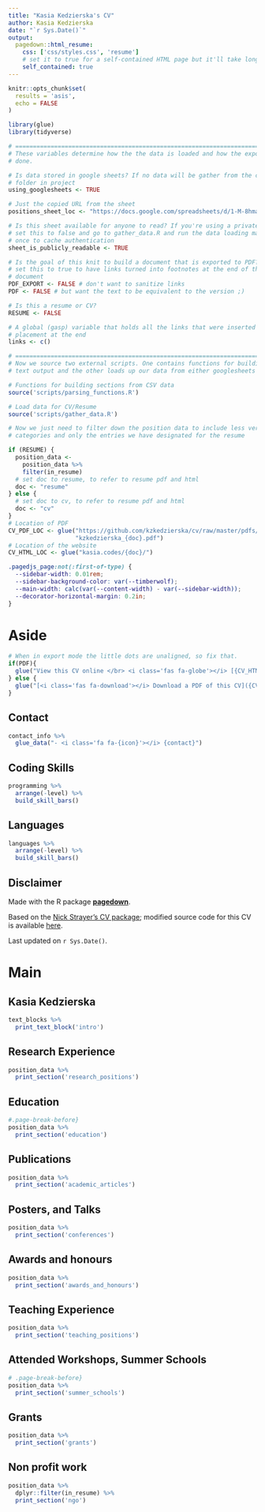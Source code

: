 ```yaml
---
title: "Kasia Kedzierska's CV"
author: Kasia Kedzierska
date: "`r Sys.Date()`"
output:
  pagedown::html_resume:
    css: ['css/styles.css', 'resume']
    # set it to true for a self-contained HTML page but it'll take longer to render
    self_contained: true
---
```


```r
knitr::opts_chunk$set(
  results = 'asis', 
  echo = FALSE
)

library(glue)
library(tidyverse)

# ======================================================================
# These variables determine how the the data is loaded and how the exports are
# done.

# Is data stored in google sheets? If no data will be gather from the csvs/
# folder in project
using_googlesheets <- TRUE

# Just the copied URL from the sheet
positions_sheet_loc <- "https://docs.google.com/spreadsheets/d/1-M-8hma20SSN51BiFkoIsSrakF2oDxwwnN-mbGYoztg/edit?usp=sharing"

# Is this sheet available for anyone to read? If you're using a private sheet
# set this to false and go to gather_data.R and run the data loading manually
# once to cache authentication
sheet_is_publicly_readable <- TRUE

# Is the goal of this knit to build a document that is exported to PDF? If so
# set this to true to have links turned into footnotes at the end of the
# document
PDF_EXPORT <- FALSE # don't want to sanitize links
PDF <- FALSE # but want the text to be equivalent to the version ;)

# Is this a resume or CV? 
RESUME <- FALSE

# A global (gasp) variable that holds all the links that were inserted for
# placement at the end
links <- c()

# ======================================================================
# Now we source two external scripts. One contains functions for building the
# text output and the other loads up our data from either googlesheets or csvs

# Functions for building sections from CSV data
source('scripts/parsing_functions.R') 

# Load data for CV/Resume
source('scripts/gather_data.R')

# Now we just need to filter down the position data to include less verbose
# categories and only the entries we have designated for the resume

if (RESUME) {
  position_data <- 
    position_data %>% 
    filter(in_resume)
  # set doc to resume, to refer to resume pdf and html
  doc <- "resume"
} else {
  # set doc to cv, to refer to resume pdf and html
  doc <- "cv"
}
# Location of PDF
CV_PDF_LOC <- glue("https://github.com/kzkedzierska/cv/raw/master/pdfs/",
                   "kzkedzierska_{doc}.pdf")
# Location of the website
CV_HTML_LOC <- glue("kasia.codes/{doc}/")
```

<!-- taken from https://github.com/nstrayer/cv/issues/24 -->
```css
.pagedjs_page:not(:first-of-type) {
  --sidebar-width: 0.01rem;
  --sidebar-background-color: var(--timberwolf);
  --main-width: calc(var(--content-width) - var(--sidebar-width));
  --decorator-horizontal-margin: 0.2in;
}
```



Aside
================================================================================

<!-- ![logo](logo.png){width=100%} -->

```r
# When in export mode the little dots are unaligned, so fix that. 
if(PDF){
  glue("View this CV online </br> <i class='fas fa-globe'></i> [{CV_HTML_LOC}](https://{CV_HTML_LOC})")
} else {
  glue("[<i class='fas fa-download'></i> Download a PDF of this CV]({CV_PDF_LOC})")
}
```

Contact {#contact}
--------------------------------------------------------------------------------

```r
contact_info %>% 
  glue_data("- <i class='fa fa-{icon}'></i> {contact}")
```



Coding Skills {#skills}
--------------------------------------------------------------------------------

```r
programming %>%
  arrange(-level) %>%
  build_skill_bars() 
```

Languages {#skills}
--------------------------------------------------------------------------------

```r
languages %>%
  arrange(-level) %>%
  build_skill_bars() 
```


Disclaimer {#disclaimer}
--------------------------------------------------------------------------------

Made with the R package [**pagedown**](https://github.com/rstudio/pagedown). 

Based on the [Nick Strayer's CV package](https://github.com/nstrayer/cv); modified source code for this CV is available [here](https://github.com/kzkedzierska/cv).

Last updated on `r Sys.Date()`.

Main
================================================================================

Kasia Kedzierska {#title}
--------------------------------------------------------------------------------

```r
text_blocks %>% 
  print_text_block('intro')
```


Research Experience {data-icon=laptop-code}
--------------------------------------------------------------------------------

```r
position_data %>%
  print_section('research_positions')
```

Education {data-icon=graduation-cap data-concise=true}
--------------------------------------------------------------------------------

```r
#.page-break-before}
position_data %>%
  print_section('education')
```

Publications {data-icon=book}
--------------------------------------------------------------------------------

```r
position_data %>%
  print_section('academic_articles')
```

Posters, and Talks {data-icon=comment-dots}
--------------------------------------------------------------------------------

```r
position_data %>%
  print_section('conferences')
```

Awards and honours {data-icon=award data-concise=true}
--------------------------------------------------------------------------------

```r
position_data %>%
  print_section('awards_and_honours')
```

Teaching Experience {data-icon=chalkboard-teacher}
--------------------------------------------------------------------------------
<!-- :::aside -->
<!-- ```{r} -->
<!-- text_blocks %>%  -->
<!--   print_text_block('teaching_experience_aside') -->
<!-- ``` -->
<!-- ::: -->

```r
position_data %>%
  print_section('teaching_positions')
```

Attended Workshops, Summer Schools {data-icon=user-graduate} 
--------------------------------------------------------------------------------

```r
# .page-break-before}
position_data %>%
  print_section('summer_schools')
```

Grants {data-icon=euro-sign}
--------------------------------------------------------------------------------

```r
position_data %>%
  print_section('grants')
```

Non profit work {data-icon=handshake}
--------------------------------------------------------------------------------

```r
position_data %>%
  dplyr::filter(in_resume) %>%
  print_section('ngo') 
```
